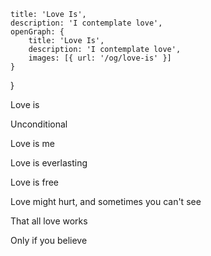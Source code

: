     title: 'Love Is',
    description: 'I contemplate love',
    openGraph: {
        title: 'Love Is',
        description: 'I contemplate love',
        images: [{ url: '/og/love-is' }]
    }
}

Love is

Unconditional

Love is me

Love is everlasting

Love is free

Love might hurt, and sometimes you can't see

That all love works

Only if you believe
